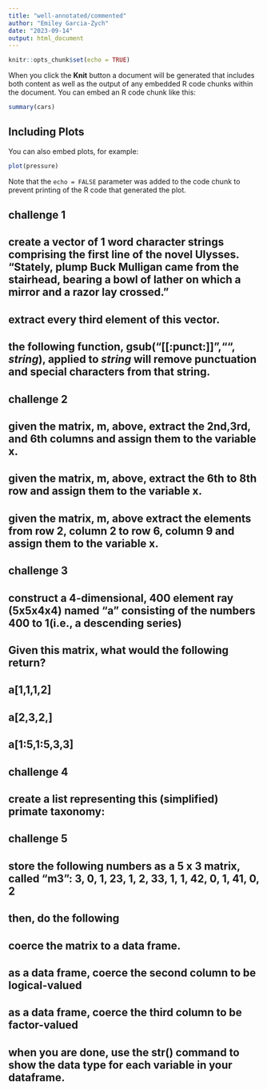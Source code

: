 ```yaml
---
title: "well-annotated/commented"
author: "Emiley Garcia-Zych"
date: "2023-09-14"
output: html_document
---
```


```r
knitr::opts_chunk$set(echo = TRUE)
```

When you click the **Knit** button a document will be generated that includes both content as well as the output of any embedded R code chunks within the document. You can embed an R code chunk like this:

```r
summary(cars)
```

## Including Plots

You can also embed plots, for example:

```r
plot(pressure)
```

Note that the `echo = FALSE` parameter was added to the code chunk to prevent printing of the R code that generated the plot.

## challenge 1
## create a vector of 1 word character strings comprising the first line of the novel Ulysses. "Stately, plump Buck Mulligan came from the stairhead, bearing a bowl of lather on which a mirror and a razor lay crossed." 



## extract every third element of this vector. 


## the following function, gsub("[[:punct:]]","", *string*), applied to *string* will remove punctuation and special characters from that string. 



## challenge 2
## given the matrix, m, above, extract the 2nd,3rd, and 6th columns and assign them to the variable x. 


## given the matrix, m, above, extract the 6th to 8th row and assign them to the variable x.


## given the matrix, m, above extract the elements from row 2, column 2 to row 6, column 9 and assign them to the variable x. 




## challenge 3
## construct a 4-dimensional, 400 element ray (5x5x4x4) named "a" consisting of the numbers 400 to 1(i.e., a descending series)




## Given this matrix, what would the following return? 
## a[1,1,1,2]




## a[2,3,2,]




## a[1:5,1:5,3,3]






## challenge 4
## create a list representing this (simplified) primate taxonomy: 











## challenge 5
## store the following numbers as a 5 x 3 matrix, called "m3": 3, 0, 1, 23, 1, 2, 33, 1, 1, 42, 0, 1, 41, 0, 2







## then, do the following
## coerce the matrix to a data frame. 



## as a data frame, coerce the second column to be logical-valued



## as a data frame, coerce the third column to be factor-valued



## when you are done, use the str() command to show the data type for each variable in your dataframe. 



